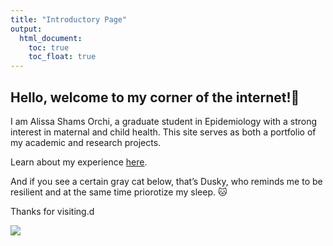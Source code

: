 ```yaml
---
title: "Introductory Page"
output: 
  html_document:
    toc: true
    toc_float: true
---
```


## Hello, welcome to my corner of the internet!🌸

I am Alissa Shams Orchi, a graduate student in Epidemiology with a strong interest in maternal and child health. This site serves as both a portfolio of my academic and research projects.


Learn about my experience [here](resume.html).


And if you see a certain gray cat below, that’s Dusky, who reminds me to be resilient and at the same time priorotize my sleep. 🐱

Thanks for visiting.d

![](images/duskyshams.jpg)
